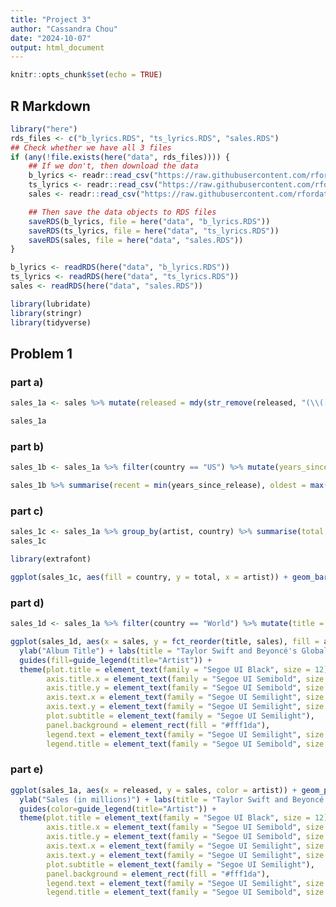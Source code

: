 ```yaml
---
title: "Project 3"
author: "Cassandra Chou"
date: "2024-10-07"
output: html_document
---
```


```r
knitr::opts_chunk$set(echo = TRUE)
```

## R Markdown
```r
library("here")
rds_files <- c("b_lyrics.RDS", "ts_lyrics.RDS", "sales.RDS")
## Check whether we have all 3 files
if (any(!file.exists(here("data", rds_files)))) {
    ## If we don't, then download the data
    b_lyrics <- readr::read_csv("https://raw.githubusercontent.com/rfordatascience/tidytuesday/master/data/2020/2020-09-29/beyonce_lyrics.csv")
    ts_lyrics <- readr::read_csv("https://raw.githubusercontent.com/rfordatascience/tidytuesday/master/data/2020/2020-09-29/taylor_swift_lyrics.csv")
    sales <- readr::read_csv("https://raw.githubusercontent.com/rfordatascience/tidytuesday/master/data/2020/2020-09-29/sales.csv")

    ## Then save the data objects to RDS files
    saveRDS(b_lyrics, file = here("data", "b_lyrics.RDS"))
    saveRDS(ts_lyrics, file = here("data", "ts_lyrics.RDS"))
    saveRDS(sales, file = here("data", "sales.RDS"))
}

b_lyrics <- readRDS(here("data", "b_lyrics.RDS"))
ts_lyrics <- readRDS(here("data", "ts_lyrics.RDS"))
sales <- readRDS(here("data", "sales.RDS"))

library(lubridate)
library(stringr)
library(tidyverse)

```

## Problem 1
### part a)
```r
sales_1a <- sales %>% mutate(released = mdy(str_remove(released, "(\\([A-Z]+\\))(\\[\\d+\\])")), country = fct_collapse(factor(country), "World" = c("World", "WW"), "FRA" = c("FRA", "FR")), sales = sales/1000000) %>% filter(country == "World" | country == "US" | country == "UK")

sales_1a

```


### part b)
```r
sales_1b <- sales_1a %>% filter(country == "US") %>% mutate(years_since_release = floor((interval(released, Sys.Date()) / years(1)))) %>% group_by(artist)

sales_1b %>% summarise(recent = min(years_since_release), oldest = max(years_since_release), median = median(years_since_release))

```

### part c)
```r
sales_1c <- sales_1a %>% group_by(artist, country) %>% summarise(total = sum(sales))
sales_1c

library(extrafont)

ggplot(sales_1c, aes(fill = country, y = total, x = artist)) + geom_bar(position = "fill", stat = "identity") + ylab("Percentage of Sales of Studio Albums (in millions)") + xlab("Artist") + labs(title = "Percentage of Sales of Taylor Swift and Beyoncé's Studio Albums by Country", subtitle = "World sales make up the highest percentage for both artists, followed by the US, then the UK") + guides(fill=guide_legend(title="Country")) + theme(plot.title = element_text(family = "Segoe UI Black", size = 16), axis.title.x = element_text(family = "Segoe UI Semilight"), axis.title.y = element_text(family = "Segoe UI Semilight"), plot.subtitle = element_text(family = "Segoe UI Semilight"), panel.background = element_rect(fill = "#fff1da"))

```


### part d)
```r
sales_1d <- sales_1a %>% filter(country == "World") %>% mutate(title = as.factor(title))

ggplot(sales_1d, aes(x = sales, y = fct_reorder(title, sales), fill = artist)) + geom_bar(stat="identity") + xlab("Sales (in millions)") +
  ylab("Album Title") + labs(title = "Taylor Swift and Beyoncé's Global World Sales, Sorted by Album", subtitle = "Taylor Swift's Fearless Tops Worldwide Sales, Followed by Beyoncé's Dangerously\nin Love") +
  guides(fill=guide_legend(title="Artist")) +
  theme(plot.title = element_text(family = "Segoe UI Black", size = 12), 
        axis.title.x = element_text(family = "Segoe UI Semibold", size = 11), 
        axis.title.y = element_text(family = "Segoe UI Semibold", size = 11), 
        axis.text.x = element_text(family = "Segoe UI Semilight", size = 10), 
        axis.text.y = element_text(family = "Segoe UI Semilight", size = 10), 
        plot.subtitle = element_text(family = "Segoe UI Semilight"), 
        panel.background = element_rect(fill = "#fff1da"),
        legend.text = element_text(family = "Segoe UI Semilight", size = 10),
        legend.title = element_text(family = "Segoe UI Semibold", size = 11))

```

### part e)
```r
ggplot(sales_1a, aes(x = released, y = sales, color = artist)) + geom_point() + facet_grid(vars(country), scales = "free_y") + xlab("Release Date") +
  ylab("Sales (in millions)") + labs(title = "Taylor Swift and Beyoncé's Album Sales by Release Date, sorted by Country", subtitle = "Albums Sales Overall Decreasing in US, UK, and Worldwide") + 
  guides(color=guide_legend(title="Artist")) +
  theme(plot.title = element_text(family = "Segoe UI Black", size = 12), 
        axis.title.x = element_text(family = "Segoe UI Semibold", size = 11), 
        axis.title.y = element_text(family = "Segoe UI Semibold", size = 11), 
        axis.text.x = element_text(family = "Segoe UI Semilight", size = 10), 
        axis.text.y = element_text(family = "Segoe UI Semilight", size = 10), 
        plot.subtitle = element_text(family = "Segoe UI Semilight"), 
        panel.background = element_rect(fill = "#fff1da"),
        legend.text = element_text(family = "Segoe UI Semilight", size = 10),
        legend.title = element_text(family = "Segoe UI Semibold", size = 11))

```






